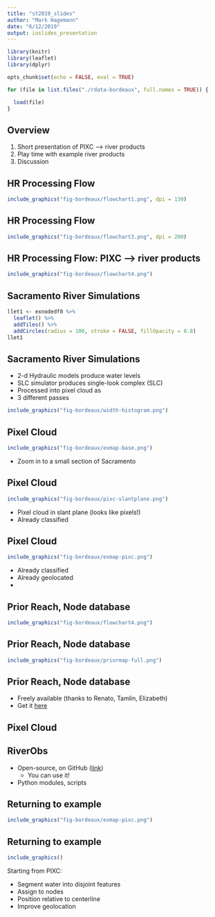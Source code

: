 ```yaml
---
title: "st2019_slides"
author: "Mark Hagemann"
date: "6/12/2019"
output: ioslides_presentation
---
```


```r
library(knitr)
library(leaflet)
library(dplyr)

opts_chunk$set(echo = FALSE, eval = TRUE)

for (file in list.files("./rdata-bordeaux", full.names = TRUE)) {

  load(file)
}

```


## Overview

1. Short presentation of PIXC --> river products
2. Play time with example river products
3. Discussion

## HR Processing Flow

```r
include_graphics("fig-bordeaux/flowchart1.png", dpi = 130)
```

## HR Processing Flow

```r
include_graphics("fig-bordeaux/flowchart3.png", dpi = 200)
```


## HR Processing Flow: PIXC --> river products

```r
include_graphics("fig-bordeaux/flowchart4.png")
```


## Sacramento River Simulations

```r
llet1 <- exnodedf0 %>%
  leaflet() %>% 
  addTiles() %>% 
  addCircles(radius = 100, stroke = FALSE, fillOpacity = 0.8)
llet1
```

## Sacramento River Simulations {.columns-2}


- 2-d Hydraulic models produce water levels
- SLC simulator produces single-look complex (SLC)
- Processed into pixel cloud as 
- 3 different passes

```r
include_graphics("fig-bordeaux/width-histogram.png")
```


## Pixel Cloud {.columns-2}


```r
include_graphics("fig-bordeaux/exmap-base.png")
```

- Zoom in to a small section of Sacramento

## Pixel Cloud {.columns-2}


```r
include_graphics("fig-bordeaux/pixc-slantplane.png")
```

- Pixel cloud in slant plane (looks like pixels!)
- Already classified


## Pixel Cloud {.columns-2}

```r
include_graphics("fig-bordeaux/exmap-pixc.png")
```

- Already classified
- Already geolocated
- 

## Prior Reach, Node database

```r
include_graphics("fig-bordeaux/flowchart4.png")
```


## Prior Reach, Node database

```r
include_graphics("fig-bordeaux/priormap-full.png")
```

## Prior Reach, Node database

- Freely available (thanks to Renato, Tamlin, Elizabeth)
- Get it [here](https://osu.app.box.com/s/0rvisixd9lung1nqxkjo3msl89z9nkvk)

## Pixel Cloud {.columns-2}


## RiverObs

- Open-source, on GitHub ([link](https://github.com/SWOTAlgorithms/RiverObs))
    - You can use it!
- Python modules, scripts



## Returning to example {.columns-2}

```r
include_graphics("fig-bordeaux/exmap-pixc.png")
```

## Returning to example {.columns-2}


```r
include_graphics()
```



Starting from PIXC:

- Segment water into disjoint features
- Assign to nodes
- Position relative to centerline
- Improve geolocation


